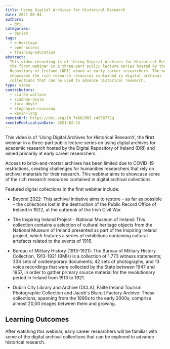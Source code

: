 ```yaml
---
title: Using Digital Archives for Historical Research
date: 2021-06-04
authors:
  - dri
categories:
  - dariah
tags:
  - e-heritage
  - open-access
  - training-education
abstract:
  This video recording is of 'Using Digital Archives for Historical Research',
  the first webinar in a three-part public lecture series hosted by the Digital
  Repository of Ireland (DRI) aimed at early career researchers. The webinar
  showcases the rich research resources contained in digital archival
  collections that can be used to advance historical research.
type: video
contributors:
  - ciarán-wallace
  - siobhán-doyle
  - tara-doyle
  - stephanie-rousseau
  - kevin-long
remoteUrl: https://doi.org/10.7486/DRI.r4958772q
remotePublicationDate: 2021-02-23
---
```


This video is of ‘Using Digital Archives for Historical Research’, the **first**
webinar in a three-part public lecture series on using digital archives for
academic research hosted by the Digital Repository of Ireland (DRI) and aimed
primarily at early career researchers.

Access to brick-and-mortar archives has been limited due to COVID-19
restrictions, creating challenges for humanities researchers that rely on
archival materials for their research. This webinar aims to showcase some of the
rich research resources contained in digital archival collections.

Featured digital collections in the first webinar include:

- Beyond 2022: This archival initiative aims to restore – as far as possible –
  the collections lost in the destruction of the Public Record Office of Ireland
  in 1922, at the outbreak of the Irish Civil War.

- The Inspiring Ireland Project - National Museum of Ireland: This collection
  contains a selection of cultural heritage objects from the National Museum of
  Ireland presented as part of the Inspiring Ireland project, which features a
  series of exhibitions containing cultural artefacts related to the events
  of 1916.

- Bureau of Military History (1913-1921): The Bureau of Military History
  Collection, 1913-1921 (BMH) is a collection of 1,773 witness statements; 334
  sets of contemporary documents; 42 sets of photographs, and 13 voice
  recordings that were collected by the State between 1947 and 1957, in order to
  gather primary source material for the revolutionary period in Ireland from
  1913 to 1921.

- Dublin City Library and Archive (DCLA), Fáilte Ireland Tourism Photographic
  Collection and Jacob's Biscuit Factory Archive: These collections, spanning
  from the 1890s to the early 2000s, comprise almost 20,00 images between them
  and growing.

## Learning Outcomes

After watching this webinar, early career researchers will be familiar with some
of the digital archival collections that can be explored to advance historical
research.

<CTA
  title="Interested in learning more?"
  subtitle="Using Digital Archives for Historical Research"
  url="https://doi.org/10.7486/DRI.r4958772q"
/>
